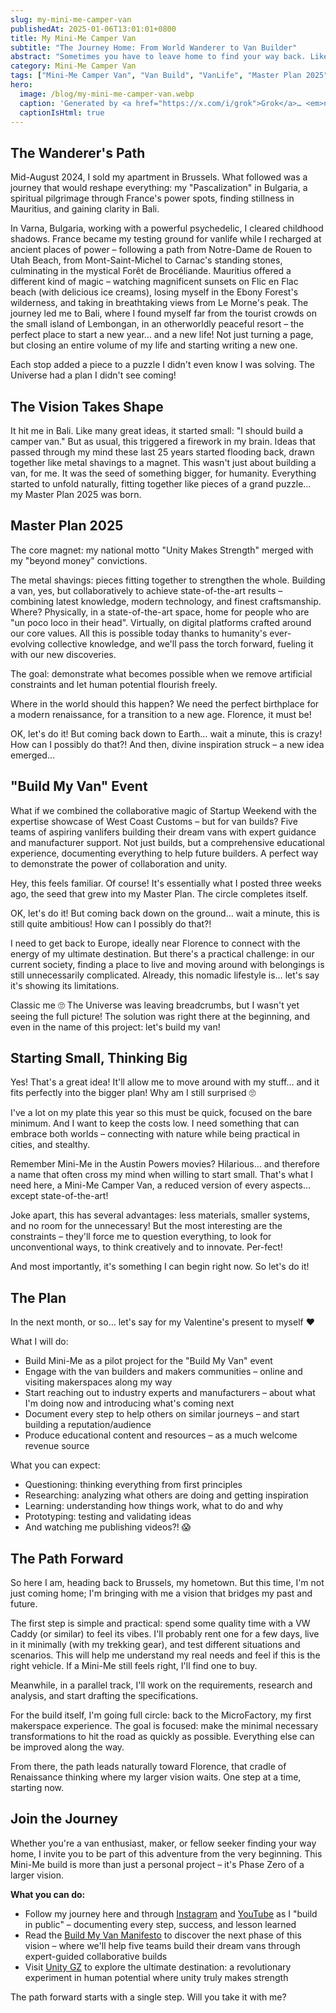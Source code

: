 ```yaml
---
slug: my-mini-me-camper-van
publishedAt: 2025-01-06T13:01:01+0800
title: My Mini-Me Camper Van
subtitle: "The Journey Home: From World Wanderer to Van Builder"
abstract: "Sometimes you have to leave home to find your way back. Like Santiago in \"The Alchemist,\" my path has taken me across continents, only to lead me back to where I started – but with an entirely new perspective and purpose. Like a butterfly emerging from its cocoon, I begin anew."
category: Mini-Me Camper Van
tags: ["Mini-Me Camper Van", "Van Build", "VanLife", "Master Plan 2025", "Project"]
hero:
  image: /blog/my-mini-me-camper-van.webp
  caption: 'Generated by <a href="https://x.com/i/grok">Grok</a>… <em>not really following the precise instructions it wrotes</em> 🙄'
  captionIsHtml: true
---
```




## The Wanderer's Path

Mid-August 2024, I sold my apartment in Brussels. What followed was a journey that would reshape everything: my "Pascalization" in Bulgaria, a spiritual pilgrimage through France's power spots, finding stillness in Mauritius, and gaining clarity in Bali.

In Varna, Bulgaria, working with a powerful psychedelic, I cleared childhood shadows. France became my testing ground for vanlife while I recharged at ancient places of power – following a path from Notre-Dame de Rouen to Utah Beach, from Mont-Saint-Michel to Carnac's standing stones, culminating in the mystical Forêt de Brocéliande. Mauritius offered a different kind of magic – watching magnificent sunsets on Flic en Flac beach (with delicious ice creams), losing myself in the Ebony Forest's wilderness, and taking in breathtaking views from Le Morne's peak. The journey led me to Bali, where I found myself far from the tourist crowds on the small island of Lembongan, in an otherworldly peaceful resort – the perfect place to start a new year… and a new life! Not just turning a page, but closing an entire volume of my life and starting writing a new one.

Each stop added a piece to a puzzle I didn't even know I was solving. The Universe had a plan I didn't see coming!


## The Vision Takes Shape

It hit me in Bali. Like many great ideas, it started small: "I should build a camper van." But as usual, this triggered a firework in my brain. Ideas that passed through my mind these last 25 years started flooding back, drawn together like metal shavings to a magnet. This wasn't just about building a van, for me. It was the seed of something bigger, for humanity. Everything started to unfold naturally, fitting together like pieces of a grand puzzle… my Master Plan 2025 was born.


## Master Plan 2025

The core magnet: my national motto "Unity Makes Strength" merged with my "beyond money" convictions.

The metal shavings: pieces fitting together to strengthen the whole. Building a van, yes, but collaboratively to achieve state-of-the-art results – combining latest knowledge, modern technology, and finest craftsmanship. Where? Physically, in a state-of-the-art space, home for people who are "un poco loco in their head". Virtually, on digital platforms crafted around our core values. All this is possible today thanks to humanity's ever-evolving collective knowledge, and we'll pass the torch forward, fueling it with our new discoveries.

The goal: demonstrate what becomes possible when we remove artificial constraints and let human potential flourish freely.

Where in the world should this happen? We need the perfect birthplace for a modern renaissance, for a transition to a new age. Florence, it must be!

OK, let's do it! But coming back down to Earth… wait a minute, this is crazy! How can I possibly do that?! And then, divine inspiration struck – a new idea emerged…


## "Build My Van" Event

What if we combined the collaborative magic of Startup Weekend with the expertise showcase of West Coast Customs – but for van builds? Five teams of aspiring vanlifers building their dream vans with expert guidance and manufacturer support. Not just builds, but a comprehensive educational experience, documenting everything to help future builders. A perfect way to demonstrate the power of collaboration and unity.

Hey, this feels familiar. Of course! It's essentially what I posted three weeks ago, the seed that grew into my Master Plan. The circle completes itself.

OK, let's do it! But coming back down on the ground… wait a minute, this is still quite ambitious! How can I possibly do that?!

I need to get back to Europe, ideally near Florence to connect with the energy of my ultimate destination. But there's a practical challenge: in our current society, finding a place to live and moving around with belongings is still unnecessarily complicated. Already, this nomadic lifestyle is… let's say it's showing its limitations.

Classic me 🙄 The Universe was leaving breadcrumbs, but I wasn't yet seeing the full picture! The solution was right there at the beginning, and even in the name of this project: let's build my van!


## Starting Small, Thinking Big

Yes! That's a great idea! It'll allow me to move around with my stuff… and it fits perfectly into the bigger plan! Why am I still surprised 🙄

I've a lot on my plate this year so this must be quick, focused on the bare minimum. And I want to keep the costs low. I need something that can embrace both worlds – connecting with nature while being practical in cities, and stealthy.

Remember Mini-Me in the Austin Powers movies? Hilarious… and therefore a name that often cross my mind when willing to start small. That's what I need here, a Mini-Me Camper Van, a reduced version of every aspects… except state-of-the-art! 

Joke apart, this has several advantages: less materials, smaller systems, and no room for the unnecessary! But the most interesting are the constraints – they'll force me to question everything, to look for unconventional ways, to think creatively and to innovate. Per-fect!

And most importantly, it's something I can begin right now. So let's do it!


## The Plan

In the next month, or so… let's say for my Valentine's present to myself ❤️

What I will do:

- Build Mini-Me as a pilot project for the "Build My Van" event
- Engage with the van builders and makers communities – online and visiting makerspaces along my way
- Start reaching out to industry experts and manufacturers – about what I'm doing now and introducing what's coming next
- Document every step to help others on similar journeys – and start building a reputation/audience
- Produce educational content and resources – as a much welcome revenue source

What you can expect:

- Questioning: thinking everything from first principles
- Researching: analyzing what others are doing and getting inspiration
- Learning: understanding how things work, what to do and why
- Prototyping: testing and validating ideas
- And watching me publishing videos?! 😱


## The Path Forward

So here I am, heading back to Brussels, my hometown. But this time, I'm not just coming home; I'm bringing with me a vision that bridges my past and future.

The first step is simple and practical: spend some quality time with a VW Caddy (or similar) to feel its vibes. I'll probably rent one for a few days, live in it minimally (with my trekking gear), and test different situations and scenarios. This will help me understand my real needs and feel if this is the right vehicle. If a Mini-Me still feels right, I'll find one to buy.

Meanwhile, in a parallel track, I'll work on the requirements, research and analysis, and start drafting the specifications.

For the build itself, I'm going full circle: back to the MicroFactory, my first makerspace experience. The goal is focused: make the minimal necessary transformations to hit the road as quickly as possible. Everything else can be improved along the way.

From there, the path leads naturally toward Florence, that cradle of Renaissance thinking where my larger vision waits. One step at a time, starting now.


## Join the Journey

Whether you're a van enthusiast, maker, or fellow seeker finding your way home, I invite you to be part of this adventure from the very beginning. This Mini-Me build is more than just a personal project – it's Phase Zero of a larger vision.

**What you can do:**

- Follow my journey here and through <a href={URLS.instagram}>Instagram</a> and <a href={URLS.youtube}>YouTube</a> as I "build in public" – documenting every step, success, and lesson learned
- Read the [Build My Van Manifesto](https://unitygz.com/blog/build-my-van-manifesto) to discover the next phase of this vision – where we'll help five teams build their dream vans through expert-guided collaborative builds
- Visit [Unity GZ](https://unitygz.com/) to explore the ultimate destination: a revolutionary experiment in human potential where unity truly makes strength

The path forward starts with a single step. Will you take it with me?
